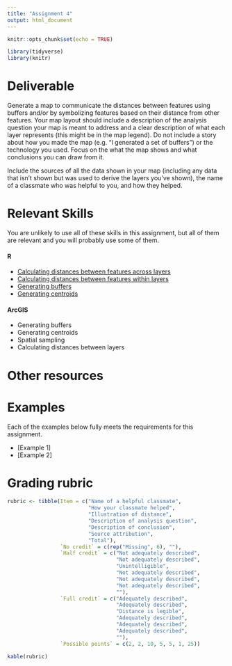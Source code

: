```yaml
---
title: "Assignment 4"
output: html_document
---
```


```r
knitr::opts_chunk$set(echo = TRUE)

library(tidyverse)
library(knitr)
```

# Deliverable

Generate a map to communicate the distances between features
using buffers and/or by symbolizing features based on 
their distance from other features. Your map layout should 
include a description of the analysis question your
map is meant to address and a clear description of what each 
layer represents (this might be in the map legend). Do not 
include a story about how you made the map (e.g. "I generated 
a set of buffers") or the technology you used. Focus on the 
what the map shows and what conclusions you can draw from it.

Include the sources of all the data shown
in your map (including any data that isn't shown but was 
used to derive the layers you've shown), the name of a
classmate who was helpful to you, and how they helped.

# Relevant Skills

You are unlikely to use all of these skills in this 
assignment, but all of them are relevant and you will 
probably use some of them.

#### R

* [Calculating distances between features across layers](https://c-voulgaris.github.io/VIS-2128-F22/a4-files/skill-distance-two-layers.html){target="_blank"}
* [Calculating distances between features within layers](https://c-voulgaris.github.io/VIS-2128-F22/a4-files/skill-distance-one-layer.html){target="_blank"}
* [Generating buffers](https://c-voulgaris.github.io/VIS-2128-F22/a4-files/skill-buffer.html){target="_blank"}
* [Generating centroids](https://c-voulgaris.github.io/VIS-2128-F22/a4-files/skill-centroids.html){target="_blank"}


#### ArcGIS

* Generating buffers
* Generating centroids
* Spatial sampling
* Calculating distances between layers

# Other resources


# Examples

Each of the examples below fully meets the requirements for this assignment.

* [Example 1]
* [Example 2]

# Grading rubric

```r
rubric <- tibble(Item = c("Name of a helpful classmate",
                          "How your classmate helped",
                          "Illustration of distance",
                          "Description of analysis question",
                          "Description of conclusion",
                          "Source attribution",
                          "Total"),
                 `No credit` = c(rep("Missing", 6), ""),
                 `Half credit` = c("Not adequately described",
                                   "Not adequately described",
                                   "Unintelligible",
                                   "Not adequately described",
                                   "Not adequately described",
                                   "Not adequately described",
                                   ""),
                 `Full credit` = c("Adequately described",
                                   "Adequately described",
                                   "Distance is legible",
                                   "Adequately described",
                                   "Adequately described",
                                   "Adequately described", 
                                   ""),
                 `Possible points` = c(2, 2, 10, 5, 5, 1, 25))

kable(rubric)
```
